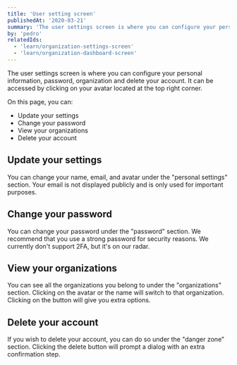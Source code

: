 ```yaml
---
title: 'User setting screen'
publishedAt: '2020-03-21'
summary: 'The user settings screen is where you can configure your personal information.'
by: 'pedro'
relatedIds:
  - 'learn/organization-settings-screen'
  - 'learn/organization-dashboard-screen'
---
```



The user settings screen is where you can configure your personal information, password, organization and delete your account.
It can be accessed by clicking on your avatar located at the top right corner.

On this page, you can:

- Update your settings
- Change your password
- View your organizations
- Delete your account

<ProductVideo src={hero} />

## Update your settings

You can change your name, email, and avatar under the "personal settings" section. Your email is not displayed publicly and is only used for important purposes.

## Change your password

You can change your password under the "password" section. We recommend that you use a strong password for security reasons. We currently don't support 2FA, but it's on our radar.

## View your organizations

You can see all the organizations you belong to under the "organizations" section. Clicking on the avatar or the name will switch to that organization. Clicking on the <Icon><DotsVerticalIcon /></Icon> button will give you extra options.

## Delete your account

If you wish to delete your account, you can do so under the "danger zone" section. Clicking the delete button will prompt a dialog with an extra confirmation step.

